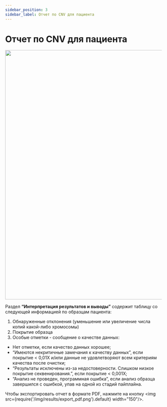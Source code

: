 ```yaml
---
sidebar_position: 3
sidebar_label: Отчет по CNV для пациента
---
```


# Отчет по CNV для пациента


<CNVReportLocation location="пациента" />

<p align="center">
<img src={require('/img/rus/34-cnv-report-tab.png').default} width="800"/>
</p>


<CNVReportResult samples="во всех образцах пациента" />

Раздел **“Интерпретация результатов и выводы”** содержит таблицу со следующей информацией по образцам пациента:

1. Обнаруженные отклонения (уменьшение или увеличение числа копий какой-либо хромосомы)
2. Покрытие образца
3. Особые отметки - сообщение о качестве данных:
- Нет отметки, если качество данных хорошее;
- “Имеются некритичные замечания к качеству данных”, если покрытие < 0,01X и/или данные не удовлетворяют всем
критериям качества после очистки;
- “Результаты исключены из-за недостоверности. Слишком низкое покрытие секвенирования.”, если покрытие < 0,001X;
- “Анализ не проведен, программная ошибка”, если анализ образца завершился с ошибкой, упав на одной из стадий
пайплайна.

Чтобы экспортировать отчет в формате PDF,
нажмите на кнопку <img src={require('/img/results/export_pdf.png').default} width="150"/>.